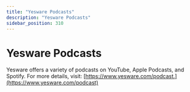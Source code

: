 ```yaml
---
title: "Yesware Podcasts"
description: "Yesware Podcasts"
sidebar_position: 310
---
```


# Yesware Podcasts

Yesware offers a variety of podcasts on YouTube, Apple Podcasts, and Spotify. For more details, visit: [https://www.yesware.com/podcast.](https://www.yesware.com/podcast)